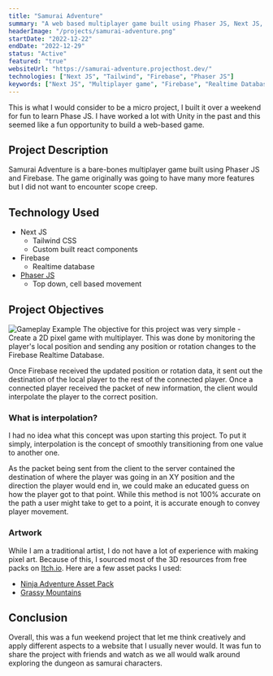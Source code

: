 ```yaml
---
title: "Samurai Adventure"
summary: "A web based multiplayer game built using Phaser JS, Next JS, and Firebase Realtime Database. Explore the map in realtime with friends in this samurai themed game!"
headerImage: "/projects/samurai-adventure.png"
startDate: "2022-12-22"
endDate: "2022-12-29"
status: "Active"
featured: "true"
websiteUrl: "https://samurai-adventure.projecthost.dev/"
technologies: ["Next JS", "Tailwind", "Firebase", "Phaser JS"]
keywords: ["Next JS", "Multiplayer game", "Firebase", "Realtime Database", "Phaser JS"]
---
```

This is what I would consider to be a micro project, I built it over a weekend for fun to learn Phase JS. I have worked a lot with Unity in the past and this seemed like a fun opportunity to build a web-based game.

## Project Description
Samurai Adventure is a bare-bones multiplayer game built using Phaser JS and Firebase. The game originally was going to have many more features but I did not want to encounter scope creep. 

## Technology Used
- Next JS
	- Tailwind CSS
	- Custom built react components
- Firebase
	- Realtime database
- [Phaser JS](https://phaser.io/)
	- Top down, cell based movement

## Project Objectives
![Gameplay Example](/projects/samurai-adventure/samurai-adventure-example.gif)
The objective for this project was very simple - Create a 2D pixel game with multiplayer. This was done by monitoring the player's local position and sending any position or rotation changes to the Firebase Realtime Database.

Once Firebase received the updated position or rotation data, it sent out the destination of the local player to the rest of the connected player. Once a connected player received the packet of new information, the client would interpolate the player to the correct position. 

### What is interpolation?
I had no idea what this concept was upon starting this project. To put it simply, interpolation is the concept of smoothly transitioning from one value to another one.

As the packet being sent from the client to the server contained the destination of where the player was going in an XY position and the direction the player would end in, we could make an educated guess on how the player got to that point. While this method is not 100% accurate on the path a user might take to get to a point, it is accurate enough to convey player movement.

### Artwork
While I am a traditional artist, I do not have a lot of experience with making pixel art. Because of this, I sourced most of the 3D resources from free packs on [Itch.io](https://itch.io). Here are a few asset packs I used:
- [Ninja Adventure Asset Pack](https://pixel-boy.itch.io/ninja-adventure-asset-pack)
- [Grassy Mountains](https://vnitti.itch.io/grassy-mountains-parallax-background)


## Conclusion
Overall, this was a fun weekend project that let me think creatively and apply different aspects to a website that I usually never would. It was fun to share the project with friends and watch as we all would walk around exploring the dungeon as samurai characters. 